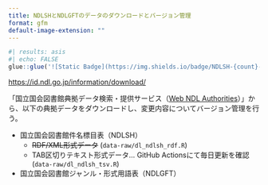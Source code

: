 ```yaml
---
title: NDLSHとNDLGFTのデータのダウンロードとバージョン管理
format: gfm
default-image-extension: ""
---
```


```r
#| results: asis
#| echo: FALSE
glue::glue('![Static Badge](https://img.shields.io/badge/NDLSH-{count}-blue?labelColor=%23FDB062)', count = nrow(readr::read_tsv('data-raw/ndlsh-tsv.tsv', col_select = 1, show_col_types = FALSE)))
```

<https://id.ndl.go.jp/information/download/>

「国立国会図書館典拠データ検索・提供サービス（[Web NDL Authorities](https://id.ndl.go.jp/auth/ndla/)）」から、以下の典拠データをダウンロードし、変更内容についてバージョン管理を行う。

- 国立国会図書館件名標目表（NDLSH）
    - ~~RDF/XML形式データ~~ (`data-raw/dl_ndlsh_rdf.R`)
    - TAB区切りテキスト形式データ... GitHub Actionsにて毎日更新を確認 (`data-raw/dl_ndlsh_tsv.R`)
- 国立国会図書館ジャンル・形式用語表（NDLGFT）

